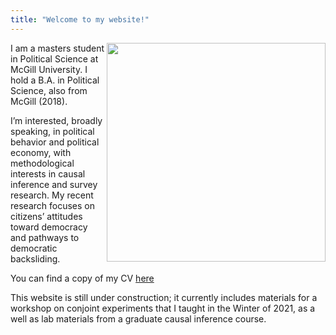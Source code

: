 ```yaml
---
title: "Welcome to my website!"
---
```



<div><img src="20191107_171006.jpg" width="350px" align="right" class="rotate90"></div>

I am a masters student in Political Science at McGill University. I hold a B.A. in Political Science, also from McGill (2018).

I'm interested, broadly speaking, in political behavior and political economy, with methodological interests in causal inference and survey research. My recent research focuses on citizens' attitudes toward democracy and pathways to democratic backsliding. 

You can find a copy of my CV <a href="cv/cv_2.pdf">here</a> 

This website is still under construction; it currently includes materials for a workshop on conjoint experiments that I taught in the Winter of 2021, as a well as lab materials from a graduate causal inference course. 
